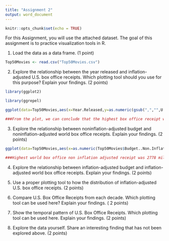 ---
title: "Assignment 2"
output: word_document
---

```{r setup, include=FALSE}
knitr::opts_chunk$set(echo = TRUE)
```

For this Assignment, you will use the attached dataset. The goal of this assignment is to practice visualization tools in R. 

1. Load the data as a data frame. (1 point)

```{r}

Top50Movies <- read.csv("Top50Movies.csv")


```

2. Explore the relationship between the year released and inflation-adjusted U.S. box office receipts. Which plotting tool should you use for this purpose? Explain your findings. (2 points)

```{r}
library(ggplot2)

library(ggrepel)

ggplot(data=Top50Movies,aes(x=Year.Released,y=as.numeric(gsub(",","",U.S..Box.Office.Receipts..Inflation.Adjusted.Millions...))))+geom_point()+geom_line()+xlab("Year Released") + ylab("U.S.Box Office Receipt-Inflation Adjusted(million $)")+geom_text_repel(aes(label=U.S..Box.Office.Receipts..Inflation.Adjusted.Millions...),segment.color = "blue" )+scale_y_continuous(limits = c(400,1750))

###From the plot, we can conclude that the highest box office receipt was recorded at 1650 million dollars in the year 1939 and the lowest reciept was noticed at 494 million dollars in the year 1939.

```

3. Explore the relationship between noninflation-adjusted budget and noninflation-adjusted world box office receipts. Explain your findings. (2 points)

```{r}

ggplot(data=Top50Movies,aes(x=as.numeric(Top50Movies$Budget..Non.Inflation.Adjusted.Millions...),y=as.numeric(gsub(",","",Top50Movies$World.Box.Office.Receipts..Non.Inflation.Adjusted.Millions...))))+geom_point()+geom_line()+xlab("Budget-Non inflation(Million $)")+ylab("World box office-non inflation(million $)")+geom_text_repel(aes(label=World.Box.Office.Receipts..Non.Inflation.Adjusted.Millions...),segment.color = "blue" )

###Highest world box office non inflation adjusted receipt was 2778 million dollars where budget was around 17 million dollars. 

```

4. Explore the relationship between inflation-adjusted budget and inflation-adjusted world box office receipts. Explain your findings. (2 points)

5. Use a proper plotting tool to how the distribution of inflation-adjusted U.S. box office receipts. (2 points)

6. Compare U.S. Box Office Receipts from each decade. Which plotting tool can be used here? Explain your findings. ( 2 points)

7. Show the temporal pattern of U.S. Box Office Receipts. Which plotting tool can be used here. Explain your findings. (2 points)

8. Explore the data yourself. Share an interesting finding that has not been explored above. (2 points)